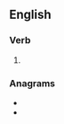 ==English==

===Verb===
{{head|en|verb form}}

# {{en-past of|wise}}

===Anagrams===
* {{l|en|E.D. Wis.}}
* {{l|en|wides}}